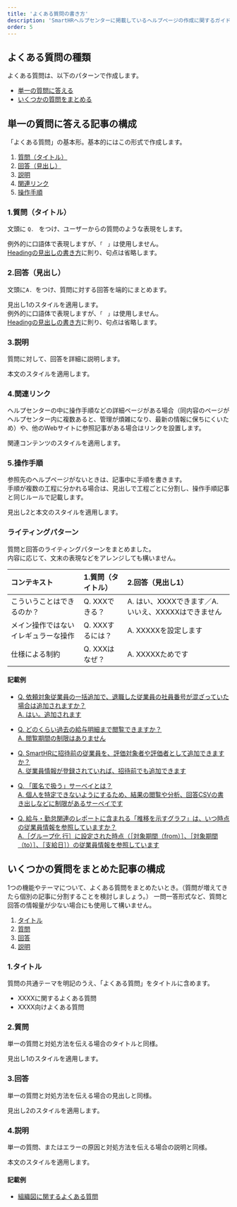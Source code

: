 ```yaml
---
title: 'よくある質問の書き方'
description: 'SmartHRヘルプセンターに掲載しているヘルプページの作成に関するガイドラインです。'
order: 5 
---
```


## よくある質問の種類
よくある質問は、以下のパターンで作成します。
* [単一の質問に答える](#h2-1)
* [いくつかの質問をまとめる](#h2-2)

## 単一の質問に答える記事の構成
「よくある質問」の基本形。基本的にはこの形式で作成します。

1. [質問（タイトル）](#h3-0)
2. [回答（見出し）](#h3-1)
3. [説明](#h3-2)
4. [関連リンク](#h3-3)
5. [操作手順](#h3-4)

### 1.質問（タイトル）
文頭に `Q. ` をつけ、ユーザーからの質問のような表現をします。

例外的に口語体で表現しますが、`「　」`は使用しません。  
[Headingの見出しの書き方](../../../../products/components/heading/#h2-3)に則り、句点は省略します。

### 2.回答（見出し）
文頭に`A. `をつけ、質問に対する回答を端的にまとめます。

見出し1のスタイルを適用します。  
例外的に口語体で表現しますが、`「　」`は使用しません。  
[Headingの見出しの書き方](../../../../products/components/heading/#h2-3)に則り、句点は省略します。

### 3.説明
質問に対して、回答を詳細に説明します。

本文のスタイルを適用します。

### 4.関連リンク
ヘルプセンターの中に操作手順などの詳細ページがある場合（同内容のページがヘルプセンター内に複数あると、管理が煩雑になり、最新の情報に保ちにくいため）や、他のWebサイトに参照記事がある場合はリンクを設置します。

関連コンテンツのスタイルを適用します。

### 5.操作手順
参照先のヘルプページがないときは、記事中に手順を書きます。  
手順が複数の工程に分かれる場合は、見出しで工程ごとに分割し、操作手順記事と同じルールで記載します。

見出し2と本文のスタイルを適用します。

### ライティングパターン
質問と回答のライティングパターンをまとめました。  
内容に応じて、文末の表現などをアレンジしても構いません。

| コンテキスト | 1.質問（タイトル） | 2.回答（見出し1） |
| :--- | :--- | :--- |
| こういうことはできるのか？ | Q. XXXできる？ | A. はい、XXXXできます／A. いいえ、XXXXXはできません |
| メイン操作ではないイレギュラーな操作 | Q. XXXするには？ |A. XXXXXを設定します |
| 仕様による制約 | Q. XXXはなぜ？ | A. XXXXXためです |

#### 記載例

* [Q. 依頼対象従業員の一括追加で、退職した従業員の社員番号が混ざっていた場合は追加されますか？<br />A. はい。追加されます](https://support.smarthr.jp/ja/help/articles/360063202573)

* [Q. どのくらい過去の給与明細まで閲覧できますか？<br />A. 閲覧期間の制限はありません](https://support.smarthr.jp/ja/help/articles/4407883948825)

* [Q. SmartHRに招待前の従業員を、評価対象者や評価者として追加できますか？<br />A. 従業員情報が登録されていれば、招待前でも追加できます](https://support.smarthr.jp/ja/help/articles/4410757431193)

* [Q. 「匿名で扱う」サーベイとは？<br />A. 個人を特定できないようにするため、結果の閲覧や分析、回答CSVの書き出しなどに制限があるサーベイです](https://support.smarthr.jp/ja/help/articles/900005669166)

* [Q. 給与・勤怠関連のレポートに含まれる「推移を示すグラフ」は、いつ時点の従業員情報を参照していますか？<br />A.［グループ化 行］に設定された時点（［対象期間（from）］、［対象期間（to）］、［支給日］）の従業員情報を参照しています](https://support.smarthr.jp/ja/help/articles/4412871737753)

## いくつかの質問をまとめた記事の構成
1つの機能やテーマについて、よくある質問をまとめたいとき。（質問が増えてきたら個別の記事に分割することを検討しましょう。）
一問一答形式など、質問と回答の情報量が少ない場合にも使用して構いません。

1. [タイトル](#h3-6)
2. [質問](#h3-7)
3. [回答](#h3-8)
4. [説明](#h3-9)

### 1.タイトル
質問の共通テーマを明記のうえ、「よくある質問」をタイトルに含めます。

- XXXXに関するよくある質問
- XXXX向けよくある質問

### 2.質問
単一の質問と対処方法を伝える場合のタイトルと同様。

見出し1のスタイルを適用します。

### 3.回答
単一の質問と対処方法を伝える場合の見出しと同様。

見出し2のスタイルを適用します。

### 4.説明
単一の質問、またはエラーの原因と対処方法を伝える場合の説明と同様。

本文のスタイルを適用します。

#### 記載例
* [組織図に関するよくある質問](https://support.smarthr.jp/ja/help/articles/1500002013322)